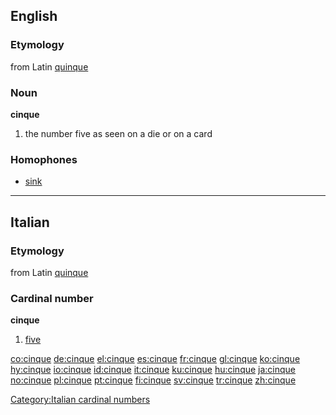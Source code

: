 ==English==

===Etymology===
from Latin [[quinque]]

===Noun===
'''cinque'''

# the number five as seen on a die or on a card

===Homophones===
* [[sink]]

----

==Italian==

===Etymology===
from Latin [[quinque]]

===Cardinal number===
'''cinque'''

# [[five]]

[[Category:Italian cardinal numbers]]

[[co:cinque]]
[[de:cinque]]
[[el:cinque]]
[[es:cinque]]
[[fr:cinque]]
[[gl:cinque]]
[[ko:cinque]]
[[hy:cinque]]
[[io:cinque]]
[[id:cinque]]
[[it:cinque]]
[[ku:cinque]]
[[hu:cinque]]
[[ja:cinque]]
[[no:cinque]]
[[pl:cinque]]
[[pt:cinque]]
[[fi:cinque]]
[[sv:cinque]]
[[tr:cinque]]
[[zh:cinque]]